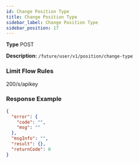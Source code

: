 ```yaml
---
id: Change Position Type
title: Change Position Type
sidebar_label: Change Position Type
sidebar_position: 17
---
```


**Type** POST

**Description:** `/future/user/v1/position/change-type`

### Limit Flow Rules

200/s/apikey

### Response Example

```json title="Response"
{
  "error": {
    "code": "",
    "msg": ""
  },
  "msgInfo": "",
  "result": {},
  "returnCode": 0
}
```
